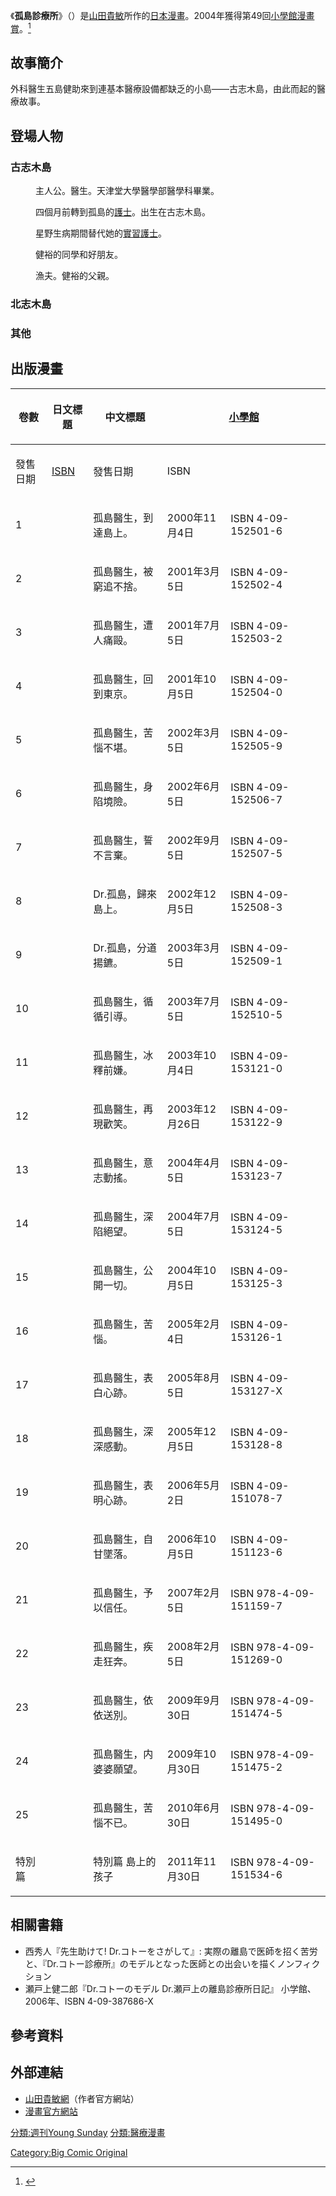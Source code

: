 {{Otheruses|subject=山田貴敏的漫畫|other=由本作改編的電視劇|小孤島大醫生}}
{{Infobox animanga/Headerofja
|標題= 孤島診療所
|圖像= 
|尺寸= 
|說明= 
|日文名稱= Dr.コトー診療所
|英文名稱= Dr. Kotō Shinryōjo
|假名= ドクターコトーしんりょうじょ
|羅馬字= 
|類型= [[青年漫畫|青年漫畫]]、[[醫療漫畫|醫療漫畫]]
}}
{{Infobox animanga/name
|original= 
|official= 
|formal= {{flagicon|HKG}} 孤島診療所<br/>{{flagicon|TWN}} 離島大夫日誌
|common= 小孤島大醫生
}}
{{Infobox animanga/Manga
|標題= 
|作者= {{link-ja|山田貴敏|山田貴敏}}
|作畫= 
|出版社= {{flagicon|JPN}} [[小學館|小學館]]<br/>{{flagicon|HKG}} [[文化傳信|文化傳信]]<br/>{{flagicon|ROC}} [[青文出版社|青文出版社]]
|其他出版社= 
|連載雜誌= [[週刊Young_Sunday|週刊Young Sunday]]<br/>→[[Big_Comic_Original|Big Comic Original]]
|label= Young Sunday Comics
|開始= YS：2000年 - 2008年<br>BCO：2008年
|結束= 2010年（之後長期休載）
|冊數= 共25卷
|話數= 共277話
|其他=
}}
{{Infobox animanga/Manga
|標題= 孤島診療所 特別篇 島上的孩子
|作者= 山田貴敏
|作畫= 
|出版社= {{flagicon|JPN}} [[小學館|小學館]]<br/>{{flagicon|HKG}} [[文化傳信|文化傳信]]
|其他出版社= 
|連載雜誌= 小学五年生<br/>GAKUMANplus
|label= Young Sunday Comics
|發售日= 小学五年生：2005年<br>GAKUMANplus：2010年
|冊數= 全1卷
|話數= 全6話
|其他=
}}
{{Infobox animanga/Footerofja}}

《'''孤島診療所'''》（{{lang-ja|Dr.コトー診療所}}）是[[山田貴敏|山田貴敏]]所作的[[日本漫畫|日本漫畫]]。2004年獲得第49回[[小學館漫畫賞|小學館漫畫賞]]。<ref name="ShogakukanAward">{{cite web |url=http://comics.shogakukan.co.jp/mangasho/rist.html |title=小学館漫画賞: 歴代受賞者 |publisher=Shogakukan |language=ja |accessdate=2007年8月19日 |deadurl=yes |archiveurl=https://web.archive.org/web/20080123175526/http://comics.shogakukan.co.jp/mangasho/rist.html |archivedate=2008年1月23日 }}</ref>

== 故事簡介 ==
外科醫生五島健助來到連基本醫療設備都缺乏的小島——古志木島，由此而起的醫療故事。

== 登場人物 ==
=== 古志木島 ===
; {{nihongo|五島健助|五島健助（ごとう けんすけ）}}
: 主人公。醫生。天津堂大學醫學部醫學科畢業。

; {{nihongo|星野彩佳|星野彩佳（ほしの あやか）}}
: 四個月前轉到孤島的[[護士|護士]]。出生在古志木島。

; {{nihongo|仲依美奈|仲依ミナ（なかい みな）}}
: 星野生病期間替代她的[[護理人員|實習護士]]。

; {{nihongo|原健裕|原健裕（はら たけひろ）}}

; {{nihongo|宮澤邦夫|宮澤邦夫（みやざわ くにお）}}
: 健裕的同學和好朋友。

; {{nihongo|原剛利|原剛利（はら たけとし）}}
: 漁夫。健裕的父親。

=== 北志木島 ===
; {{nihongo|和泉國夫|和泉国夫（いずみ くにお）}}

; {{nihongo|和泉亞耶|和泉亜耶（いずみ あや）}}

=== 其他 ===
; {{nihongo|巽謙司|巽謙司（たつみ けんじ）}}

; {{nihongo|鳴海慧|鳴海慧（なるみ けい）}}

== 出版漫畫 ==
{| class=wikitable style="font-size:small;"
!rowspan="2"|卷數
!rowspan="2"|日文標題
!rowspan="2"|中文標題
!colspan="2"|{{flagicon|Japan}} [[小學館|小學館]]
!colspan="2"|{{flagicon|Hong Kong}} [[文化傳信|文化傳信]]
|-
!發售日期!![[ISBN|ISBN]]!!發售日期!!ISBN
|-
! 1
| {{lang|ja|Dr.コトー、島に着く。}}
| 孤島醫生，到達島上。
| 2000年11月4日||ISBN 4-09-152501-6
| 2001年5月29日||ISBN 962-680-793-8
|-
! 2
| {{lang|ja|Dr.コトー、狙われる。}}
| 孤島醫生，被窮追不捨。
| 2001年3月5日||ISBN 4-09-152502-4
| 2001年6月26日||ISBN 962-680-094-1
|-
! 3
| {{lang|ja|Dr.コトー、殴られる。}}
| 孤島醫生，遭人痛毆。
| 2001年7月5日||ISBN 4-09-152503-2
| 2001年9月20日||ISBN 962-680-162-X
|-
! 4
| {{lang|ja|Dr.コトー、上京する。}}
| 孤島醫生，回到東京。
| 2001年10月5日||ISBN 4-09-152504-0
| 2001年12月1日||ISBN 962-680-235-9
|-
! 5
| {{lang|ja|Dr.コトー、苦悩する。}}
| 孤島醫生，苦惱不堪。
| 2002年3月5日||ISBN 4-09-152505-9
| 2002年6月12日||ISBN 962-680-373-8
|-
! 6
| {{lang|ja|Dr.コトー、遭難する。}}
| 孤島醫生，身陷境險。
| 2002年6月5日||ISBN 4-09-152506-7
| 2002年8月3日||ISBN 962-680-428-9
|-
! 7
| {{lang|ja|Dr.コトー、誓う。}}
| 孤島醫生，誓不言棄。
| 2002年9月5日||ISBN 4-09-152507-5
| 2002年12月23日||ISBN 962-680-543-9
|-
! 8
| {{lang|ja|Dr.コトー、帰島する。}}
| Dr.孤島，歸來島上。
| 2002年12月5日||ISBN 4-09-152508-3
| 2003年5月1日||ISBN 962-680-622-7
|-
! 9
| {{lang|ja|Dr.コトー、訣別する。}}
| Dr.孤島，分道揚鑣。
| 2003年3月5日||ISBN 4-09-152509-1
| 2003年7月1日||ISBN 962-680-698-2
|-
! 10
| {{lang|ja|Dr.コトー、導く。}}
| 孤島醫生，循循引導。
| 2003年7月5日||ISBN 4-09-152510-5
| 2003年9月1日||ISBN 962-680-793-4
|-
! 11
| {{lang|ja|Dr.コトー、受けいれる。}}
| 孤島醫生，冰釋前嫌。
| 2003年10月4日||ISBN 4-09-153121-0
| 2003年12月1日||ISBN 962-680-905-1
|-
! 12
| {{lang|ja|Dr.コトー、笑う。}}
| 孤島醫生，再現歡笑。
| 2003年12月26日||ISBN 4-09-153122-9
| 2004年2月1日||ISBN 962-680-951-8
|-
! 13
| {{lang|ja|Dr.コトー、動揺する。}}
| 孤島醫生，意志動搖。
| 2004年4月5日||ISBN 4-09-153123-7
| 2004年6月25日||ISBN 962-886-128-6
|-
! 14
| {{lang|ja|Dr.コトー、絶望する。}}
| 孤島醫生，深陷絕望。
| 2004年7月5日||ISBN 4-09-153124-5
| 2004年9月1日||ISBN 962-888-106-2
|-
! 15
| {{lang|ja|Dr.コトー、宣言する。}}
| 孤島醫生，公開一切。
| 2004年10月5日||ISBN 4-09-153125-3
| 2004年12月23日||ISBN 962-888-166-6
|-
! 16
| {{lang|ja|Dr.コトー、悩む。}}
| 孤島醫生，苦惱。
| 2005年2月4日||ISBN 4-09-153126-1
| 2005年5月5日||ISBN 962-889-553-3
|-
! 17
| {{lang|ja|Dr.コトー、吐露する。}}
| 孤島醫生，表白心跡。
| 2005年8月5日||ISBN 4-09-153127-X
| 2005年11月24日||ISBN 962-892-522-3
|-
! 18
| {{lang|ja|Dr.コトー、感動する。}}
| 孤島醫生，深深感動。
| 2005年12月5日||ISBN 4-09-153128-8
| 2006年3月21日||ISBN 962-892-623-7
|-
! 19
| {{lang|ja|Dr.コトー、思いを告げる。}}
| 孤島醫生，表明心跡。
| 2006年5月2日||ISBN 4-09-151078-7
| 2006年7月24日||ISBN 962-894-529-0
|-
! 20
| {{lang|ja|Dr.コトー、ずっこける。}}
| 孤島醫生，自甘墜落。
| 2006年10月5日||ISBN 4-09-151123-6
| 2007年1月25日||ISBN 978-962-894-693-8
|-
! 21
| {{lang|ja|Dr.コトー、信じる。}}
| 孤島醫生，予以信任。
| 2007年2月5日||ISBN 978-4-09-151159-7
| 2007年5月9日||ISBN 978-962-896-478-9
|-
! 22
| {{lang|ja|Dr.コトー、駆ける。}}
| 孤島醫生，疾走狂奔。
| 2008年2月5日||ISBN 978-4-09-151269-0
| 2008年8月27日||ISBN 978-962-898-880-8
|-
! 23
| {{lang|ja|Dr.コトー、送り出す。}}
| 孤島醫生，依依送別。
| 2009年9月30日||ISBN 978-4-09-151474-5
| 2010年1月30日||ISBN 978-988-804-942-4
|-
! 24
| {{lang|ja|Dr.コトー、内さんの願い。}}
| 孤島醫生，内婆婆願望。
| 2009年10月30日||ISBN 978-4-09-151475-2
| 2010年3月13日||ISBN 978-988-804-973-8
|-
! 25
| {{lang|ja|Dr.コトー、想い悩む。}}
| 孤島醫生，苦惱不已。
| 2010年6月30日||ISBN 978-4-09-151495-0
| 2010年9月11日||ISBN 978-988-809-027-3
|-
! 特別篇
| {{lang|ja|特別編 島の子供達}}
| 特別篇 島上的孩子
| 2011年11月30日||ISBN 978-4-09-151534-6
| 2012年12月24日||ISBN 978-988-819-456-8
|}

== 相關書籍 ==
* 西秀人『先生助けて! Dr.コトーをさがして』: 実際の離島で医師を招く苦労と、『Dr.コトー診療所』のモデルとなった医師との出会いを描くノンフィクション
* 瀬戸上健二郎『Dr.コトーのモデル Dr.瀬戸上の離島診療所日記』 小学館、2006年、ISBN 4-09-387686-X

== 參考資料 ==
{{Reflist}}

== 外部連結 ==
* [http://www.takatoshi.jp/ 山田貴敏網]{{Wayback|url=http://www.takatoshi.jp/ |date=20120211002810 }}（作者官方網站）{{ja icon}}
* [http://big-3.jp/ 漫畫官方網站]{{Wayback|url=http://big-3.jp/ |date=20150206234130 }}{{ja icon}}

{{小學館漫畫賞一般向部門}}

{{DEFAULTSORT:Dr. Kotō Shinryōjo}}
[[分類:週刊Young_Sunday|分類:週刊Young Sunday]]
[[分類:醫療漫畫|分類:醫療漫畫]]
[[Category:Big_Comic_Original|Category:Big Comic Original]]